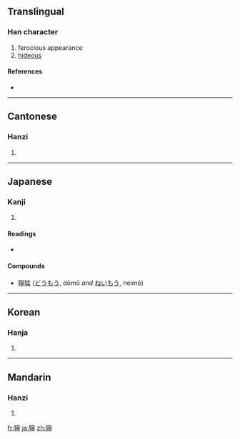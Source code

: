 {{also|狞}}
==Translingual==

===Han character===
{{Han char|rn=94|rad=犬|as=14|sn=17|four=4322<sub>1</sub>|canj=大竹十心弓 (KHJPN)}}

# ferocious appearance
# [[hideous]]

====References====
* {{Han ref|kx=0720.160|dkj=20755|dj=1132.040|hdz=21375.010|uh=7370|ud=29552|bh=C0F1|bd=49393}}

----

==Cantonese==

===Hanzi===
{{yue-hanzi|jyut=|y=ning4|sim=狞}}

# {{defn|Cantonese}}

----

==Japanese==

===Kanji===
{{ja-kanji|grade=|rs=犬14}}

# {{defn|Japanese}}

====Readings====
* {{ja-readings|on=[[どう]] (dō)|kun=[[わるい]] (warui)}}

====Compounds====
* [[獰猛]] ([[どうもう]], dōmō ''and'' [[ねいもう]], neimō)

----

==Korean==

===Hanja===
{{ko-hanja|hangeul=영|eumhun=|rv=yeong|mr=yŏng|y=yeng}}

# {{defn|Korean}}

----

==Mandarin==

===Hanzi===
{{cmn-hanzi|sim=狞|pin=[[níng]] ([[ning2]])|wg=ning<sup>2</sup>}}

# {{defn|Mandarin}}

[[fr:獰]]
[[ja:獰]]
[[zh:獰]]